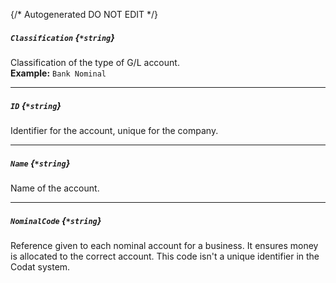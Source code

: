 {/* Autogenerated DO NOT EDIT  */}
##### `Classification` *{`*string`}*
Classification of the type of G/L account.
<br/>
**Example:** `Bank Nominal`

---
##### `ID` *{`*string`}*
Identifier for the account, unique for the company.

---
##### `Name` *{`*string`}*
Name of the account.

---
##### `NominalCode` *{`*string`}*
Reference given to each nominal account for a business. It ensures money is allocated to the correct account. This code isn't a unique identifier in the Codat system.


